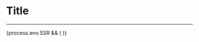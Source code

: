 <!-- classes: title -->


# Title

---

<div>
  {process.env.SSR && (
    <MonacoEditor
      width="90vw"
      height="90vh"
      options={{
        selectOnLineNumbers: true,
      }}
    />
  )}
</div>
